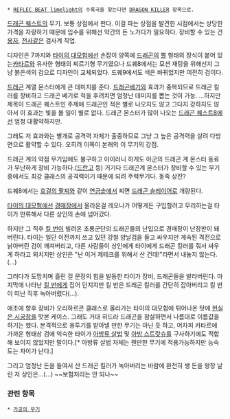  * [[REFLEC BEAT limelight]]의 수록곡을 찾는다면 [[DRAGON KILLER]] 항목으로.

{{{+2 Dragon Killer / ドラゴンキラ- }}}

[[드래곤 퀘스트]]의 무기. 보통 상점에서 판다. 이걸 파는 상점을 발견한 시점에서는 상당한 가격을 자랑하기 때문에 입수를 위해선 약간의 돈 노가다가 필요하다. 장비할 수 있는 건 [[용자]], [[전사]]같은 검사계 직업.

디자인은 7까지와 [[타이의 대모험]]에선 손잡이 양쪽에 [[드래곤]]의 [[뿔]] 형태의 장식이 붙어 있는[[카타르]]와 유사한 형태의 찌르기형 무기였으나 드퀘8에서는 모션 재탕을 위해선지 그냥 붉은색의 검으로 디자인이 교체되었다. 드퀘9에서도 색은 바뀌었지만 여전히 검이다.

[[드래곤]] 계열 몬스터에게 큰 데미지를 준다. [[드래곤베기]]와 효과가 중복되므로 드래곤 킬러를 장비하고 드래곤 베기로 적을 후려치면 엄청난 데미지를 뽑는 것이 가능. ...하지만 제목이 드래곤 퀘스트인 주제에 드래곤인 적은 별로 나오지도 않고 그다지 강하지도 않아서 이 효과는 빛을 볼 일이 별로 없다. 드래곤 몬스터가 많이 나오는 [[드래곤 퀘스트8]]에선 엄청 대활약하지만.

그래도 저 효과와는 별개로 공격력 자체가 출중하므로 그냥 그 높은 공격력을 살려 다방면으로 활약할 수 있다. 오히려 이쪽이 본래의 이 무기의 강점.

드래곤 계의 약점 무기임에도 불구하고 아이러니 하게도 아군의 드래곤 계 몬스터 동료가 무난하게 장비 가능하다.([[드란고]] 등) 거기다 드래곤계 몬스터가 장비할 수 있는 무기 중에서도 최강 클래스의 공격력이기 때문에 되려 주력무기다. 동족 상잔?

드퀘8에서는 [[호걸의 팔찌]]와 같이 [[연금솥]]에서 찌면 [[드래곤 슬레이어]]로 개량된다.

[[타이의 대모험]]에선 [[경매장]]에서 올라온걸 레오나가 어떻게든 구입할려고 무리하는걸 타이가 만류해서 다른 상인의 손에 넘어갔다.

하지만 그 직후 [[킬 번]]이 빌려온 초룡군단의 드래곤들의 난입으로 경매장이 난장판이 돼버린다. 타이는 일단 이전까지 쓰고 있던 강철 양날검을 들고 싸우지만 계속된 격전으로 낡아버린 검이 깨져버리고, 다른 사람들이 상인에게 타이에게 드래곤 킬러를 줘서 싸우게 하라고 외치지만 상인은 "난 이거 제테크를 위해서 산 건데!"라면서 내놓지 않는다.(…)

그러다가 도망치며 흘린 걸 문장의 힘을 발동한 타이가 장비, 드래곤들을 발라버린다. 마지막에 나타난 [[킬 번]]에게 집어 던지지만 킬 번은 드래곤 킬러를 간단히 잡아버리고 킬 번이 떠난 직후 녹아버렸다(…).

애초에 향후 장비가 오리하르콘 클래스로 올라가는 타이의 대모험에 튀어나온 탓에 [[현실은 시궁창]]을 맛본 케이스. 그래도 거대 히드라 드래곤을 참살하면서 나름대로 이름값을 하기는 했다. 본격적으로 용투기를 받아낼 만한 무기는 아닌 듯 하고, 어차피 카타르에 가까운 형태상 검에 익숙한 타이가 [[아방류 살법]] 및 [[아방 스트랏슈]]를 구사하기에도 적합해 보이지 않았지만 말이다.[* 아방류 살법 자체는 웬만한 무기에 적용가능하지만 능숙도는 차이가 난다.]

그리고 엄청난 돈을 들여서 산 드래곤 킬러가 녹아버리는 바람에 완전히 쌩 돈을 왕창 날린 저 상인은...(…) ~~보험처리는 안 되나~~

=== 관련 항목 ===
 * [[가공의 무기]]
